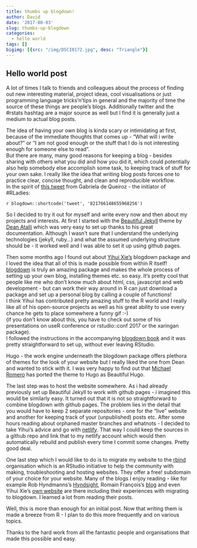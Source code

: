 ```yaml
---
title: thumbs up blogdown!
author: David
date: '2017-08-03'
slug: thumbs-up-blogdown
categories:
  - hello world
tags: []
bigimg: [{src: "/img/DSCI0172.jpg", desc: "Triangle"}]
---
```



## Hello world post

A lot of times I talk to friends and colleagues about the process of finding out new interesting material, project ideas, cool visualisations or just programming language tricks'n'tips in general and the majority of time the source of these things are people's blogs. Additionally twitter and the #rstats hashtag are a major source as well but I find it is generally just a medium to actual blog posts.  

The idea of having your own blog is kinda scary or intimidating at first, because of the immediate thoughts that comes up - "What will i write about?" or "I am not good enough or the stuff that I do is not interesting enough for someone else to read".  
But there are many, many good reasons for keeping a blog - besides sharing with others what you did and how you did it, which could potentially also help somebody else accomplish some task, to keeping track of stuff for your own sake. I really like the idea that writing blog posts forces one to practice clear, concise thought, and clean and reproducible workflow.  
In the spirit of [this tweet](https://twitter.com/gdequeiroz/status/821766148655968256) from Gabriela de Queiroz - the initiator of #RLadies:  

`r blogdown::shortcode('tweet', '821766148655968256')`

So I decided to try it out for myself and write every now and then about my projects and interests. At first I started with the [Beautiful Jekyll](http://deanattali.com/beautiful-jekyll/) theme by [Dean Atalli](http://deanattali.com/) which was very easy to set up thanks to his great documentation. Although I wasn't sure that I understand the underlying technologies (jekyll, ruby...) and what the assumed underlying structure should be - it worked well and I was able to set it up using github pages.  

Then some months ago I found out about [Yihui Xie's](https://yihui.name/) blogdown package and I loved the idea that all of this is made possible from within R itself! [blogdown](https://github.com/rstudio/blogdown) is truly an amazing package and makes the whole process of setting up your own blog, installing themes etc. so easy. It's pretty cool that people like me who don't know much about html, css, javascript and web development - but can work their way around in R can just download a package and set up a personal blog by calling a couple of functions!  
I think Yihui has contributed pretty amazing stuff to the R world and I really like all of his open-source projects as well as his great ability to use every chance he gets to place somewhere a funny gif :-)  
(if you don't know about this, you have to check out some of his presentations on useR conference or rstudio::conf 2017 or the xaringan package).  
I followed the instructions in the accompanying [blogdown book](https://bookdown.org/yihui/blogdown/workflow.html) and it was pretty straightforward to set up, without ever leaving RStudio.  

Hugo - the work engine underneath the blogdown package offers plethora of themes for the look of your website but I really liked the one from Dean and wanted to stick with it. I was very happy to find out that [Michael Romero](https://github.com/halogenica/beautifulhugo) has ported the theme to Hugo as Beautiful Hugo.  

The last step was to host the website somewhere. As i had already previously set up Beautiful Jekyll to work with github pages - i imagined this would be similarly easy. It turned out that it is not so straightforward to combine blogdown with github pages. The problem lies in the detail that you would have to keep 2 separate repositories - one for the "live" website and another for keeping track of your (unpublished) posts etc. After some hours reading about orphaned master branches and whatnots - I decided to take Yihui's advice and go with [netlify](https://www.netlify.com/). That way I could keep the sources in a github repo and link that to my netlify account which would then automatically rebuild and publish every time I commit some changes. Pretty good deal.  

One last step which I would like to do is to migrate my website to the [rbind](https://support.rbind.io/about/) organisation which is an RStudio initiative to help the community with making, troubleshooting and hosting websites. They offer a free! subdomain of your choice for your website. Many of the blogs I enjoy reading - like for example Rob Hyndmanns's [Hyndsight](https://support.rbind.io/2017/05/15/converting-robjhyndman-to-blogdown/), Romain François's [blog](https://support.rbind.io/2017/05/29/romain-francois-s-site-with-blogdown-hugo-rbind/) and even Yihui Xie's [own website](https://support.rbind.io/2017/04/25/yihui-website/) are there including their experiences with migrating to blogdown. I learned a lot from reading their posts.  

Well, this is more than enough for an initial post. Now that writing them is made a breeze from R - I plan to do this more frequently and on various topics.  

Thanks to the hard work from all the fantastic people and organisations that made this possible and easy.   

